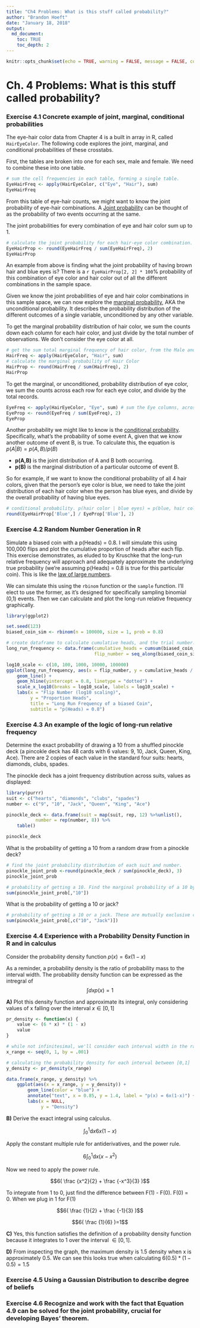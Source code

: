 ```yaml
---
title: "Ch4 Problems: What is this stuff called probability?"
author: "Brandon Hoeft"
date: "January 18, 2018"
output:
  md_document:
    toc: TRUE
    toc_depth: 2
---
```



```r
knitr::opts_chunk$set(echo = TRUE, warning = FALSE, message = FALSE, comment = "")
```

# Ch. 4 Problems: What is this stuff called probability?

### Exercise 4.1 Concrete example of joint, marginal, conditional probabilities

The eye-hair color data from Chapter 4 is a built in array in R, called `HairEyeColor`. The following code explores the joint, marginal, and conditional probabilities of these crosstabs. 

First, the tables are broken into one for each sex, male and female. We need to combine these into one table. 

``` r
# sum the cell frequencies in each table, forming a single table. 
EyeHairFreq <- apply(HairEyeColor, c("Eye", "Hair"), sum)
EyeHairFreq
```

From this table of eye-hair counts, we might want to know the joint probability of eye-hair combinations. A [Joint probability](https://en.wikipedia.org/wiki/Joint_probability_distribution) can be thought of as the probability of two events occurring at the same.

The joint probabilities for every combination of eye and hair color sum up to 1.  

``` r

# calculate the joint probability for each hair-eye color combination.
EyeHairProp <- round(EyeHairFreq / sum(EyeHairFreq), 2)
EyeHairProp
```

An example from above is finding what the joint probability of having brown hair and blue eyes is? There is a `r EyeHairProp[2, 2] * 100`% probability of this combination of eye color and hair color out of all the different combinations in the sample space. 
  

Given we know the joint probabilities of eye and hair color combinations in this sample space, we can now explore the [marginal probability](https://en.wikipedia.org/wiki/Marginal_distribution), AKA the unconditional probability. It describes the probability distribution of the different outcomes of a single variable, unconditioned by any other variable. 

To get the marginal probability distribution of hair color, we sum the counts down each column for each hair color, and just divide by the total number of observations. We don't consider the eye color at all. 

``` r

# get the sum total marginal frequency of hair color, from the Male and Female table.  
HairFreq <- apply(HairEyeColor, "Hair", sum) 
# calculate the marginal probability of Hair Color
HairProp <- round(HairFreq / sum(HairFreq), 2)
HairProp
```

To get the marginal, or unconditioned, probability distribution of eye color, we sum the counts across each row for each eye color, and divide by the total records. 

``` r
EyeFreq <- apply(HairEyeColor, "Eye", sum) # sum the Eye columns, across both tables. 
EyeProp <- round(EyeFreq / sum(EyeFreq), 2)
EyeProp
```

Another probability we might like to know is the [conditional probability](https://en.wikipedia.org/wiki/Conditional_probability). Specifically, what's the probability of some event A, given that we know another outcome of event B, is true. To calculate this, the equation is $p(A | B) = p(A,B) / p(B)$

* **p(A,B)** is the joint distribution of A and B both occurring. 
* **p(B)** is the marginal distribution of a particular outcome of event B.

So for example, if we want to know the conditional probability of all 4 hair colors, given that the person's eye color is blue, we need to take the joint distribution of each hair color when the person has blue eyes, and divide by the overall probability of having blue eyes. 

``` r
# conditional probability. p(hair color | blue eyes) = p(blue, hair color) / p(blue)
round(EyeHairProp['Blue',] / EyeProp['Blue'], 2) 
```

### Exercise 4.2 Random Number Generation in R
  
Simulate a biased coin with a p(Heads) = 0.8. I will simulate this using 100,000 flips and plot the cumulative proportion of heads after each flip. This exercise demonstrates, as eluded to by Kruschke that the long-run relative frequency will approach and adequately approximate the underlying true probability (we're assuming p(Heads) = 0.8 is true for this particular coin). This is like the [law of large numbers](https://en.wikipedia.org/wiki/Law_of_large_numbers).

We can simulate this using the `rbinom` function or the `sample` function. I'll elect to use the former, as it's designed for specifically sampling binomial (0,1) events. Then we can calculate and plot the long-run relative frequency graphically.

``` r
library(ggplot2)

set.seed(123)
biased_coin_sim <- rbinom(n = 100000, size = 1, prob = 0.8)

# create dataframe to calculate cumulative heads, and the trial number.
long_run_frequency <- data.frame(cumulative_heads = cumsum(biased_coin_sim),
                                 flip_number = seq_along(biased_coin_sim))

log10_scale <- c(10, 100, 1000, 10000, 100000)
ggplot(long_run_frequency, aes(x = flip_number, y = cumulative_heads / flip_number)) +
    geom_line() +
    geom_hline(yintercept = 0.8, linetype = "dotted") +
    scale_x_log10(breaks = log10_scale, labels = log10_scale) +
    labs(x = "Flip Number (log10 scaling)",
         y = "Proportion Heads",
         title = "Long Run Frequency of a biased Coin",
         subtitle = "p(Heads) = 0.8")

```

### Exercise 4.3 An example of the logic of long-run relative frequency
  
Determine the exact probability of drawing a 10 from a shuffled pinockle deck (a pincokle deck has 48 cards with 6 values: 9, 10, Jack, Queen, King, Ace). There are 2 copies of each value in the standard four suits: hearts, diamonds, clubs, spades.

The pinockle deck has a joint frequency distribution across suits, values as displayed:

``` r
library(purrr)
suit <- c("hearts", "diamonds", "clubs", "spades")
number <- c("9", "10", "Jack", "Queen", "King", "Ace")

pinockle_deck <- data.frame(suit = map(suit, rep, 12) %>%unlist(),
           number = rep(number, 8)) %>%
    table()

pinockle_deck
```

What is the probability of getting a 10 from a random draw from a pinockle deck?

``` r
# find the joint probability distribution of each suit and number.
pinockle_joint_prob <-round(pinockle_deck / sum(pinockle_deck), 3)
pinockle_joint_prob

# probability of getting a 10. Find the marginal probability of a 10 by summing the 10 column, unconditioned by the suit. 
sum(pinockle_joint_prob[,"10"])

```

What is the probability of getting a 10 or jack? 

``` r
# probability of getting a 10 or a jack. These are mutually exclusive card numbers (i.e. a 10 can't also be a jack), so we can just sum each of their marginal probabilities. 
sum(pinockle_joint_prob[,c("10", "Jack")])

```
  

### Exercise 4.4 Experience with a Probability Density Function in R and in calculus

Consider the probability density function $p(x) = 6x(1-x)$

As a reminder, a probability density is the ratio of probability mass to the interval width. The probability density function can be expressed as the intregral of $$\int dx p(x) = 1$$

**A)** Plot this density function and approximate its integral, only considering values of x falling over the interval $x \in [0,1]$

``` r
pr_density <- function(x) {
    value <- (6 * x) * (1 - x)
    value
}

# while not infinitesimal, we'll consider each interval width in the range to be .001
x_range <- seq(0, 1, by = .001) 

# calculating the probability density for each interval between [0,1] 
y_density <- pr_density(x_range)

data.frame(x_range, y_density) %>%
    ggplot(aes(x = x_range, y = y_density)) +
        geom_line(color = "blue") +
        annotate("text", x = 0.85, y = 1.4, label = "p(x) = 6x(1-x)") +
        labs(x = NULL,
             y = "Density")
```

**B)** Derive the exact  integral using calculus. 
  
$$\int_0^1 \mathrm{d}x 6x(1-x)$$

Apply the constant multiple rule for antiderivatives, and the power rule.

$$6 \int_0^1 \mathrm{d} x(x-x^2)$$
  
Now we need to apply the power rule.
  
$$6( \frac {x^2}{2} + \frac {-x^3}{3} )$$
  

To integrate from 1 to 0, just find the difference between F(1) - F(0). F(0) = 0. When we plug in 1 for F(1)
  
$$6( \frac {1}{2} + \frac {-1}{3} )$$
  
$$6( \frac {1}{6} )=1$$
  

**C)** Yes, this function satisfies the definition of a probability density function because it integrates to 1 over the interval $\in[0,1]$.
  
**D)** From inspecting the graph, the maximum density is 1.5 density when x is approximately 0.5. We can see this looks true when calculating $6(0.5) * (1 - 0.5) = 1.5$

### Exercise 4.5 Using a Gaussian Distribution to describe degree of beliefs


### Exercise 4.6 Recognize and work with the fact that Equation 4.9 can be solved for the joint probability, crucial for developing Bayes' theorem.


